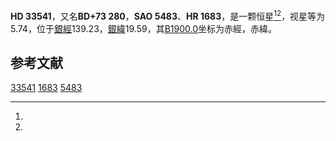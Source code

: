 {{Starbox begin
| name = HD 33541
}}
{{Starbox observe
| epoch = [[J2000.0|J2000.0]]
| constell = {{星座名待查}}<ref name=SIMBAD>{{cite web
 | url=http://simbad.u-strasbg.fr/simbad/sim-id?Ident=HR+1683
 | title =Pulsating variable Star
 | publisher=Centre de Données astronomiques de Strasbourg
 | work=SIMBAD
 | accessdate=2012-07-13}}</ref><ref name=DATA>{{cite web
 | url=http://vizier.u-strasbg.fr/viz-bin/VizieR-5?-out.add=.&-source=5050&-corr=PK=HR&-out.max=9999&HR=1683
 | title=VizieR Detailed Page
 | accessdate=2012-07-13
 | archive-date=2016-03-04
 | archive-url=https://web.archive.org/web/20160304211043/http://vizier.u-strasbg.fr/viz-bin/VizieR-5?-out.add=.&-source=5050&-corr=PK=HR&-out.max=9999&HR=1683
 | dead-url=no
 }}</ref>
| 星官 = 
| ra = {{RA|5|18|13.3}}<ref name=SIMBAD /><ref name=DATA />
| dec = {{DEC|+73|16|5}}<ref name=SIMBAD /><ref name=DATA />
| appmag_v = 5.74<ref name=SIMBAD /><ref name=DATA />
}}
{{Starbox character
| class = A0V<ref name=SIMBAD /><ref name=DATA />
| b-v = <ref name=SIMBAD /><ref name=DATA />
| u-b = <ref name=SIMBAD /><ref name=DATA />
| r-i = <ref name=SIMBAD /><ref name=DATA />
| variable = 
}}
{{Starbox astrometry
| radial_v = 
| prop_mo_ra = 0
| parallax = 
| p_error = 
}}
{{Starbox catalog
| names =BD+73 280，[[SAO星表|SAO]] 5483，[[HD星表|HD]] 33541，[[HR星表|HR]] 1683}}
{{Starbox reference |Simbad=HR+1683}}
{{Starbox end}}

'''HD 33541'''，又名'''BD+73 280'''，'''SAO 5483'''、'''HR 1683'''，是一颗恒星<ref name=SIMBAD /><ref name=DATA />，视星等为5.74，位于[[銀道座標系|銀經]]139.23，[[銀道座標系|銀緯]]19.59，其[[B1900.0|B1900.0]]坐标为赤經{{RA|5|5|52.8}}，赤緯{{DEC|+73|19.59|12}}。

== 参考文献 ==
{{reflist}}

{{star-stub}}

[[Category:HD和HDE天體|33541]]
[[Category:HR天體|1683]]
[[Category:SAO天體|5483]]